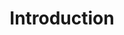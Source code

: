 ---
title: Introduction
description: All the up-to-date treasure maps to help you navigate Suave like the pirate you were born to be
keywords:
  - references
  - suave
  - technical
  - advanced
---